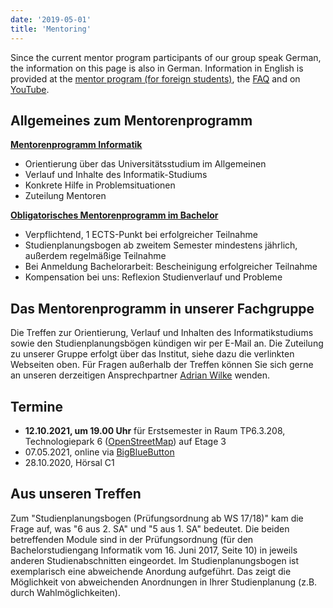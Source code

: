 ```yaml
---
date: '2019-05-01'
title: 'Mentoring'
---
```


Since the current mentor program participants of our group speak German, the information on this page is also in German.
Information in English is provided at the <a target="_blank" href="https://cs.uni-paderborn.de/en/studies/advice-and-support/mentor-program-for-foreign-students/">mentor program (for foreign students)</a>, the <a target="_blank" href="https://cs.uni-paderborn.de/en/studies/advice-and-support/faq">FAQ</a> and on <a target="_blank" href="https://www.youtube.com/playlist?list=PLgDIYPioG-BDCv2IXE7A8xhQAzVkDU0az">YouTube</a>.


## Allgemeines zum Mentorenprogramm

<strong><a target="_blank" href="https://cs.uni-paderborn.de/studium/beratung-und-unterstuetzung/mentorenprogramm/">
Mentorenprogramm Informatik</a></strong>

- Orientierung über das Universitätsstudium im Allgemeinen
- Verlauf und Inhalte des Informatik-Studiums
- Konkrete Hilfe in Problemsituationen
- Zuteilung Mentoren

<strong><a target="_blank" href="https://cs.uni-paderborn.de/studium/beratung-und-unterstuetzung/mentorenprogramm/obligatorisches-mentorenprogramm/">
Obligatorisches Mentorenprogramm im Bachelor</a></strong>

- Verpflichtend, 1 ECTS-Punkt bei erfolgreicher Teilnahme  
- Studienplanungsbogen ab zweitem Semester mindestens jährlich, außerdem regelmäßige Teilnahme
- Bei Anmeldung Bachelorarbeit: Bescheinigung erfolgreicher Teilnahme
- Kompensation bei uns: Reflexion Studienverlauf und Probleme


## Das Mentorenprogramm in unserer Fachgruppe

Die Treffen zur Orientierung, Verlauf und Inhalten des Informatikstudiums sowie den Studienplanungsbögen kündigen wir per E-Mail an.
Die Zuteilung zu unserer Gruppe erfolgt über das Institut, siehe dazu die verlinkten Webseiten oben.
Für Fragen außerhalb der Treffen können Sie sich gerne an unseren derzeitigen Ansprechpartner [Adrian Wilke](/AdrianWilke) wenden.


## Termine

- <strong>12.10.2021, um 19.00 Uhr</strong> für Erstsemester in Raum TP6.3.208, Technologiepark 6 (<a target="_blank" href="https://www.openstreetmap.org/?mlat=51.70081&mlon=8.76048#map=15/51.70081/8.76048">OpenStreetMap</a>) auf Etage 3 
- 07.05.2021, online via <a target="_blank" href="https://open-bbb.uni-paderborn.de/b/adr-zak-d1v-rbr">BigBlueButton</a>
- 28.10.2020, Hörsal C1


## Aus unseren Treffen

Zum "Studienplanungsbogen (Prüfungsordnung ab WS 17/18)" kam die Frage auf, was "6 aus 2. SA" und "5 aus 1. SA" bedeutet. Die beiden betreffenden Module sind in der Prüfungsordnung (für den Bachelorstudiengang Informatik vom 16. Juni 2017, Seite 10) in jeweils anderen Studienabschnitten eingeordet. Im Studienplanungsbogen ist exemplarisch eine abweichende Anordung aufgeführt. Das zeigt die Möglichkeit von abweichenden Anordnungen in Ihrer Studienplanung (z.B. durch Wahlmöglichkeiten).

